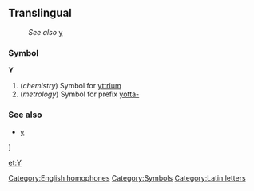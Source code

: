 ==Translingual==
:''See also'' [[y]]
===Symbol===
'''Y'''
#(''chemistry'') Symbol for [[yttrium]]
#(''metrology'') Symbol for prefix [[yotta-]]

===See also===
*[[y]]

[[Category:English homophones]]
[[Category:Symbols]]
[[Category:Latin letters]]]

[[et:Y]]